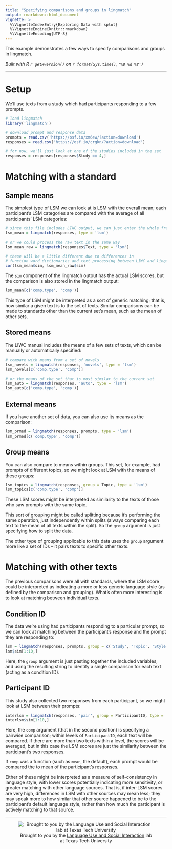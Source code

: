 ```yaml
---
title: "Specifying comparisons and groups in lingmatch"
output: rmarkdown::html_document
vignette: >
  %\VignetteIndexEntry{Exploring Data with splot}
  %\VignetteEngine{knitr::rmarkdown}
  %\VignetteEncoding{UTF-8}
---
```


This example demonstrates a few ways to specify comparisons and groups in lingmatch.

*Built with R 
`r getRversion()`
on 
`r format(Sys.time(),'%B %d %Y')`*

***
# Setup

We'll use texts from a study which had participants responding to a few prompts.
```r
# load lingmatch
library('lingmatch')

# download prompt and response data
prompts = read.csv('https://osf.io/xm6ew/?action=download')
responses = read.csv('https://osf.io/crgkn/?action=download')

# for now, we'll just look at one of the studies included in the set
responses = responses[responses$Study == 4,]
```

# Matching with a standard

## Sample means
The simplest type of LSM we can look at is LSM with the overall mean; each participant's LSM categories are
compared with the average of all participants' LSM categories:
```r
# since this file includes LIWC output, we can just enter the whole frame
lsm_mean = lingmatch(responses, type = 'lsm')

# or we could process the raw text in the same way
lsm_mean_raw = lingmatch(responses$Text, type = 'lsm')

# these will be a little different due to differences in
# function word dictionaries and text processing between LIWC and lingmatch
cor(lsm_mean$sim, lsm_mean_raw$sim)
```

The `sim` component of the lingmatch output has the actual LSM scores,
but the comparison is also stored in the lingmatch output:
```r
lsm_mean[c('comp.type', 'comp')]
```

This type of LSM might be interpreted as a sort of generic matching; that is, how similar a given text is
to the set of texts. Similar comparisons can be made to standards other than the current set's mean, such
as the mean of other sets.

## Stored means
The LIWC manual includes the means of a few sets of texts, which can be manually or automatically specified:
```r
# compare with means from a set of novels
lsm_novels = lingmatch(responses, 'novels', type = 'lsm')
lsm_novels[c('comp.type', 'comp')]

# or the means of the set that is most similar to the current set
lsm_auto = lingmatch(responses, 'auto', type = 'lsm')
lsm_auto[c('comp.type', 'comp')]
```

## External means
If you have another set of data, you can also use its means as the comparison:
```r
lsm_prmed = lingmatch(responses, prompts, type = 'lsm')
lsm_prmed[c('comp.type', 'comp')]
```


## Group means
You can also compare to means within groups. This set, for example, had prompts of different topics,
so we might look at LSM with the means of these groups:
```r
lsm_topics = lingmatch(responses, group = Topic, type = 'lsm')
lsm_topics[c('comp.type', 'comp')]
```

These LSM scores might be interpreted as similarity to the texts of those who saw prompts with the same topic.

This sort of grouping might be called splitting because it's performing the same operation, just independently within splits (always comparing each text to the mean of all texts within the split).
So the `group` argument is just specifying how to split the data.

The other type of grouping applicable to this data uses the `group` argument more like a set of IDs -- it pairs texts
to specific other texts.

# Matching with other texts

The previous comparisons were all with standards, where the LSM score could be interpreted as indicating a more or less
generic language style (as defined by the comparison and grouping). What's often more interesting is to look at
matching between individual texts.

## Condition ID
The data we're using had participants responding to a particular prompt, so we can look at
matching between the participant's response and the prompt they are responding to:
```r
lsm = lingmatch(responses, prompts, group = c('Study', 'Topic', 'Style'), type = 'lsm')
lsm$sim[1:10,]
```

Here, the `group` argument is just pasting together the included variables, and using the resulting string to identify a single comparison for each text (acting as a condition ID).

## Participant ID
This study also collected two responses from each participant, so we might look at LSM between their prompts:
```r
interlsm = lingmatch(responses, 'pair', group = ParticipantID, type = 'lsm')
interlsm$sim[1:10,]
```

Here, the `comp` argument (that in the second position) is specifying a pairwise comparison; within levels of
`ParticipantID`, each text will be compared. If there are more than two texts within a level, the scores
will be averaged, but in this case the LSM scores are just the similarity between the participant's two responses.

If `comp` was a function (such as `mean`, the default), each prompt would be compared the to mean of the
participant's responses.

Either of these might be interpreted as a measure of self-consistency in language style, with lower scores
potentially indicating more sensitivity, or greater matching with other language sources. That is, if
inter-LSM scores are very high, differences in LSM with other sources may mean less; they may speak more
to how similar that other source happened to be to the participant's default language style, rather than
how much the participant is actively matching to that source.

***
<div style='text-align:center'>
![Brought to you by the <a href="https://www.depts.ttu.edu/psy/lusi/resources.php" target="_blank">Language Use and Social Interaction</a> lab at Texas Tech University](https://www.depts.ttu.edu/psy/lusi/files/lusi.jpg)
</div>
